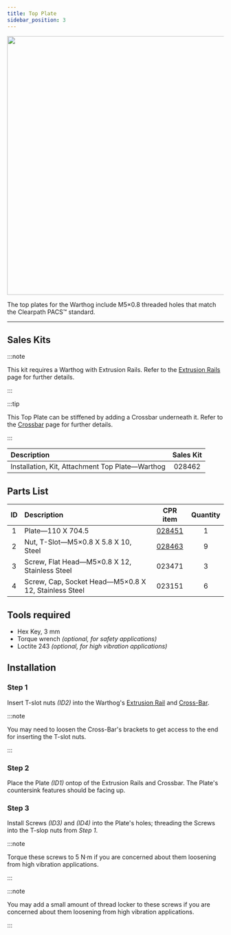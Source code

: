```yaml
---
title: Top Plate
sidebar_position: 3
---
```


<center>
  <img
    src="/img/robot_images/warthog_images/warthog_pacs_3.png"
    width="600"
  />
</center>

The top plates for the Warthog include M5×0.8 threaded holes that match the Clearpath PACS&trade; standard.

---

## Sales Kits

:::note

This kit requires a Warthog with Extrusion Rails.
Refer to the [Extrusion Rails](./extrusion_rails_warthog) page for further details.

:::

:::tip

This Top Plate can be stiffened by adding a Crossbar underneath it.
Refer to the [Crossbar](./extrusion_crossbar_warthog) page for further details.

:::

| Description                                     | Sales Kit |
| :---------------------------------------------- | :-------: |
| Installation, Kit, Attachment Top Plate—Warthog |  028462   |

## Parts List

| ID  | Description                                          |                         CPR item                         | Quantity |
| :-: | :--------------------------------------------------- | :------------------------------------------------------: | :------: |
|  1  | Plate—110 X 704.5                                    |   [028451](/assets/pdf/clearpath_robotics_028451.pdf)    |    1     |
|  2  | Nut, T-Slot—M5×0.8 X 5.8 X 10, Steel                 | [028463](/assets/pdf/clearpath_robotics_028463-TDS1.pdf) |    9     |
|  3  | Screw, Flat Head—M5×0.8 X 12, Stainless Steel        |                          023471                          |    3     |
|  4  | Screw, Cap, Socket Head—M5×0.8 X 12, Stainless Steel |                          023151                          |    6     |

## Tools required

- Hex Key, 3 mm
- Torque wrench _(optional, for safety applications)_
- Loctite 243 _(optional, for high vibration applications)_

## Installation

### Step 1

Insert T-slot nuts _(ID2)_ into the Warthog's [Extrusion Rail](./extrusion_rails_warthog) and [Cross-Bar](./extrusion_crossbar_warthog).

:::note

You may need to loosen the Cross-Bar's brackets to get access to the end for inserting the T-slot nuts.

:::

### Step 2

Place the Plate _(ID1)_ ontop of the Extrusion Rails and Crossbar. The Plate's countersink features should be facing up.

### Step 3

Install Screws _(ID3)_ and _(ID4)_ into the Plate's holes; threading the Screws into the T-slop nuts from _Step 1_.

:::note

Torque these screws to 5 N·m if you are concerned about them loosening from high vibration applications.

:::

:::note

You may add a small amount of thread locker to these screws if you are concerned about them loosening from high vibration applications.

:::
